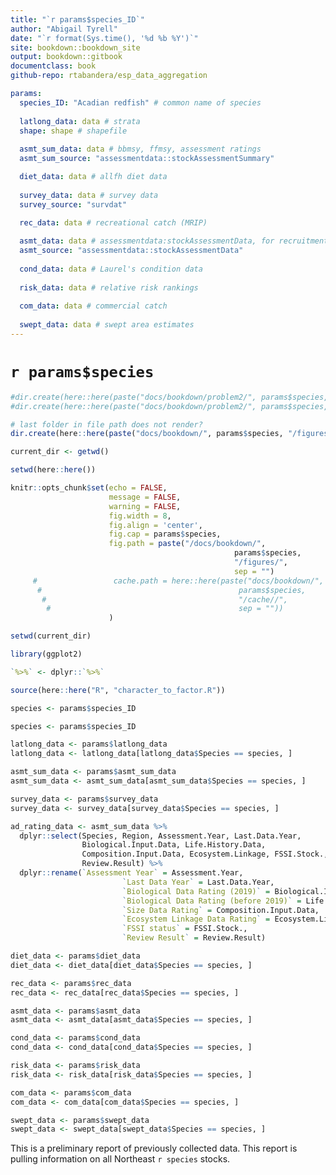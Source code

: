 ```yaml
--- 
title: "`r params$species_ID`"
author: "Abigail Tyrell"
date: "`r format(Sys.time(), '%d %b %Y')`"
site: bookdown::bookdown_site
output: bookdown::gitbook
documentclass: book
github-repo: rtabandera/esp_data_aggregation

params: 
  species_ID: "Acadian redfish" # common name of species
  
  latlong_data: data # strata
  shape: shape # shapefile
  
  asmt_sum_data: data # bbmsy, ffmsy, assessment ratings
  asmt_sum_source: "assessmentdata::stockAssessmentSummary"

  diet_data: data # allfh diet data
  
  survey_data: data # survey data
  survey_source: "survdat"

  rec_data: data # recreational catch (MRIP)
  
  asmt_data: data # assessmentdata:stockAssessmentData, for recruitment and catch
  asmt_source: "assessmentdata::stockAssessmentData"
  
  cond_data: data # Laurel's condition data
  
  risk_data: data # relative risk rankings
  
  com_data: data # commercial catch
  
  swept_data: data # swept area estimates
---
```


# `r params$species`

```r
#dir.create(here::here(paste("docs/bookdown/problem2/", params$species, "/fig_cache//", sep = "")))
#dir.create(here::here(paste("docs/bookdown/problem2/", params$species, "/cache//", sep = "")))

# last folder in file path does not render?
dir.create(here::here(paste("docs/bookdown/", params$species, "/figures/", sep = "")))

current_dir <- getwd()

setwd(here::here())

knitr::opts_chunk$set(echo = FALSE,
                      message = FALSE, 
                      warning = FALSE, 
                      fig.width = 8, 
                      fig.align = 'center',
                      fig.cap = params$species,
                      fig.path = paste("/docs/bookdown/", 
                                                  params$species, 
                                                  "/figures/", 
                                                  sep = "")
     #                 cache.path = here::here(paste("docs/bookdown/", 
      #                                            params$species, 
       #                                           "/cache//", 
        #                                          sep = ""))
                      )

setwd(current_dir)

library(ggplot2)

`%>%` <- dplyr::`%>%`
```

```r
source(here::here("R", "character_to_factor.R"))
```

```r
species <- params$species_ID
```

```r
species <- params$species_ID

latlong_data <- params$latlong_data
latlong_data <- latlong_data[latlong_data$Species == species, ]

asmt_sum_data <- params$asmt_sum_data
asmt_sum_data <- asmt_sum_data[asmt_sum_data$Species == species, ]

survey_data <- params$survey_data
survey_data <- survey_data[survey_data$Species == species, ]

ad_rating_data <- asmt_sum_data %>% 
  dplyr::select(Species, Region, Assessment.Year, Last.Data.Year,
                Biological.Input.Data, Life.History.Data, 
                Composition.Input.Data, Ecosystem.Linkage, FSSI.Stock.,
                Review.Result) %>%
  dplyr::rename(`Assessment Year` = Assessment.Year,
                         `Last Data Year` = Last.Data.Year,
                         `Biological Data Rating (2019)` = Biological.Input.Data,
                         `Biological Data Rating (before 2019)` = Life.History.Data,
                         `Size Data Rating` = Composition.Input.Data,
                         `Ecosystem Linkage Data Rating` = Ecosystem.Linkage,
                         `FSSI status` = FSSI.Stock.,
                         `Review Result` = Review.Result)

diet_data <- params$diet_data
diet_data <- diet_data[diet_data$Species == species, ]

rec_data <- params$rec_data
rec_data <- rec_data[rec_data$Species == species, ]

asmt_data <- params$asmt_data
asmt_data <- asmt_data[asmt_data$Species == species, ]

cond_data <- params$cond_data
cond_data <- cond_data[cond_data$Species == species, ]

risk_data <- params$risk_data
risk_data <- risk_data[risk_data$Species == species, ]

com_data <- params$com_data
com_data <- com_data[com_data$Species == species, ]

swept_data <- params$swept_data
swept_data <- swept_data[swept_data$Species == species, ]
```

This is a preliminary report of previously collected data. This report is pulling information on all Northeast `r species` stocks.

